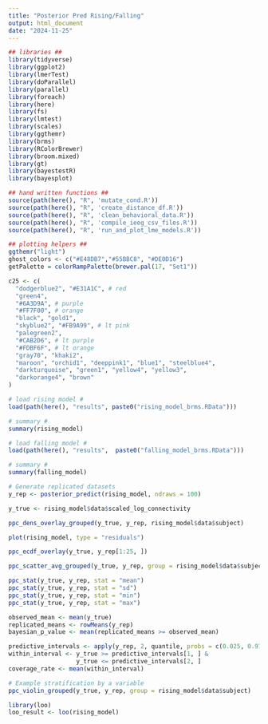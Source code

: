 ```yaml
---
title: "Posterior Pred Rising/Falling"
output: html_document
date: "2024-11-25"
---
```


```r
## libraries ##
library(tidyverse)
library(ggplot2)
library(lmerTest)
library(doParallel)
library(parallel)
library(foreach)
library(here)
library(fs)
library(lmtest)
library(scales)
library(ggthemr)
library(brms)
library(RColorBrewer)
library(broom.mixed)
library(gt)
library(bayestestR)
library(bayesplot)

## hand written functions ##
source(path(here(), "R", 'mutate_cond.R'))
source(path(here(), "R", 'create_distance_df.R'))
source(path(here(), "R", 'clean_behavioral_data.R'))
source(path(here(), "R", 'compile_ieeg_csv_files.R'))
source(path(here(), "R", 'run_and_plot_lme_models.R'))

## plotting helpers ##
ggthemr("light")
ghost_colors <- c("#E48DB7","#55BBC8", "#DE0D16")
getPalette = colorRampPalette(brewer.pal(17, "Set1"))

c25 <- c(
  "dodgerblue2", "#E31A1C", # red
  "green4",
  "#6A3D9A", # purple
  "#FF7F00", # orange
  "black", "gold1",
  "skyblue2", "#FB9A99", # lt pink
  "palegreen2",
  "#CAB2D6", # lt purple
  "#FDBF6F", # lt orange
  "gray70", "khaki2",
  "maroon", "orchid1", "deeppink1", "blue1", "steelblue4",
  "darkturquoise", "green1", "yellow4", "yellow3",
  "darkorange4", "brown"
)

```



```r


# load rising model #
load(path(here(), "results", paste0("rising_model_brms.RData")))

# summary #
summary(rising_model)

```


```r


# load falling model #
load(path(here(), "results",  paste0("falling_model_brms.RData")))

# summary #
summary(falling_model)

```


```r

# Generate replicated datasets
y_rep <- posterior_predict(rising_model, ndraws = 100)

y_true <- rising_model$data$scaled_log_connectivity

ppc_dens_overlay_grouped(y_true, y_rep, rising_model$data$subject) 


```

```r

plot(rising_model, type = "residuals")
```

```r

ppc_ecdf_overlay(y_true, y_rep[1:25, ])

```


```r

ppc_scatter_avg_grouped(y_true, y_rep, group = rising_model$data$subject) + xlim(-4, 2) + ylim(-4, 2)

```


```r

ppc_stat(y_true, y_rep, stat = "mean")
ppc_stat(y_true, y_rep, stat = "sd")
ppc_stat(y_true, y_rep, stat = "min")
ppc_stat(y_true, y_rep, stat = "max")

observed_mean <- mean(y_true)
replicated_means <- rowMeans(y_rep)
bayesian_p_value <- mean(replicated_means >= observed_mean)

predictive_intervals <- apply(y_rep, 2, quantile, probs = c(0.025, 0.975))
within_interval <- y_true >= predictive_intervals[1, ] &
                   y_true <= predictive_intervals[2, ]
coverage_rate <- mean(within_interval)

```

```r

# Example stratification by a variable
ppc_violin_grouped(y_true, y_rep, group = rising_model$data$subject)


```


```r

library(loo)
loo_result <- loo(rising_model)


```



